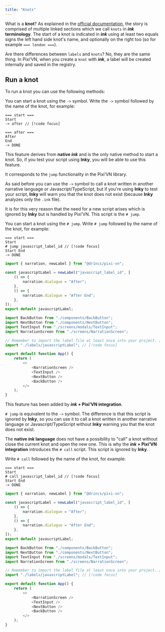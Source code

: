 ```yaml
---
title: "Knots"
---
```


What is a **knot**? As explained in the [official documentation](https://www.inklestudios.com/ink/web-tutorial/), the story is comprised of multiple linked sections which we call `knots` in ***ink* terminology**. The start of a knot is indicated in ***ink*** using at least two equals signs the left hand side knot's name, and optionally on the right too (so for example `=== london ===`).

Are there differences between `labels` and `knots`? No, they are the same thing. In Pixi’VN, when you create a `knot` with ***ink***, a label will be created internally and saved in the registry.

## Run a knot

To run a knot you can use the following methods:

<Accordions>

<Accordion title="->" id="->">

You can start a knot using the `->` symbol. Write the `->` symbol followed by the name of the knot, for example:

```ink
=== start ===
Start
-> after // [!code focus]

=== after ===
After
End
-> DONE
```

<Sandbox
  template="ykykkg"
  entry="/src/ink/start.ink"
/>

This feature derives from **native *ink*** and is the only native method to start a knot. So, if you test your script using **Inky**, you will be able to use this feature.

It corresponds to the <DynamicLink href="/start/labels#jump-to-a-label">`jump` functionality</DynamicLink> in the Pixi’VN library.

As said before you can use the `->` symbol to call a knot written in another narrative language or Javascript/TypeScript, but if you're using **Inky** to test your script, **Inky** will warn you that the knot does not exist (because **Inky** analyzes only the `.ink` file).

It is for this very reason that the need for a new script arises which is ignored by **Inky** but is handled by Pixi’VN. This script is the `# jump`.

</Accordion>

<Accordion title="# jump" id="jump">

You can start a knot using the `# jump`. Write `# jump` followed by the name of the knot, for example:

```ink tab="ink/start.ink"
=== start ===
Start
# jump javascript_label_id // [!code focus]
Start End
-> DONE
```

```ts tab="labels/javascriptLabel.ts"
import { narration, newLabel } from "@drincs/pixi-vn";

const javascriptLabel = newLabel("javascript_label_id", [
    () => {
        narration.dialogue = "After";
    },
    () => {
        narration.dialogue = "After End";
    },
]);
export default javascriptLabel;
```

```ts tab="App.tsx"
import BackButton from "./components/BackButton";
import NextButton from "./components/NextButton";
import TextInput from "./screens/modals/TextInput";
import NarrationScreen from "./screens/NarrationScreen";

// Remember to import the label file at least once into your project. // [!code focus]
import "./labels/javascriptLabel"; // [!code focus]

export default function App() {
    return (
        <>
            <NarrationScreen />
            <TextInput />
            <NextButton />
            <BackButton />
        </>
    );
}
```

<Sandbox
  template="wxt2j9"
  entry="/src/ink/start.ink,/src/labels/javascriptLabel.ts,/src/app.ts"
/>

This feature has been added by ***ink* + Pixi’VN integration**.

`# jump` is equivalent to the `->` symbol. The difference is that this script is ignored by **Inky**, so you can use it to call a knot written in another narrative language or Javascript/TypeScript without **Inky** warning you that the knot does not exist.

</Accordion>

<Accordion title="# call" id="call">

The **native *ink* language** does not have a possibility to <DynamicLink href="/start/labels#call-a-label">"call" a knot</DynamicLink> without close the current knot and open the new one. This is why the ***ink* + Pixi’VN integration** introduces the `# call` script. This script is ignored by **Inky**.

Write `# call` followed by the name of the knot, for example:

```ink tab="ink/start.ink"
=== start ===
Start
# call javascript_label_id // [!code focus]
Start End
-> DONE
```

```ts tab="labels/javascriptLabel.ts"
import { narration, newLabel } from "@drincs/pixi-vn";

const javascriptLabel = newLabel("javascript_label_id", [
    () => {
        narration.dialogue = "After";
    },
    () => {
        narration.dialogue = "After End";
    },
]);
export default javascriptLabel;
```

```ts tab="App.tsx"
import BackButton from "./components/BackButton";
import NextButton from "./components/NextButton";
import TextInput from "./screens/modals/TextInput";
import NarrationScreen from "./screens/NarrationScreen";

// Remember to import the label file at least once into your project. // [!code focus]
import "./labels/javascriptLabel"; // [!code focus]

export default function App() {
    return (
        <>
            <NarrationScreen />
            <TextInput />
            <NextButton />
            <BackButton />
        </>
    );
}
```

<Sandbox
  template="cdln8v"
  entry="/src/ink/start.ink,/src/labels/javascriptLabel.ts,/src/app.ts"
/>

</Accordion>

</Accordions>
